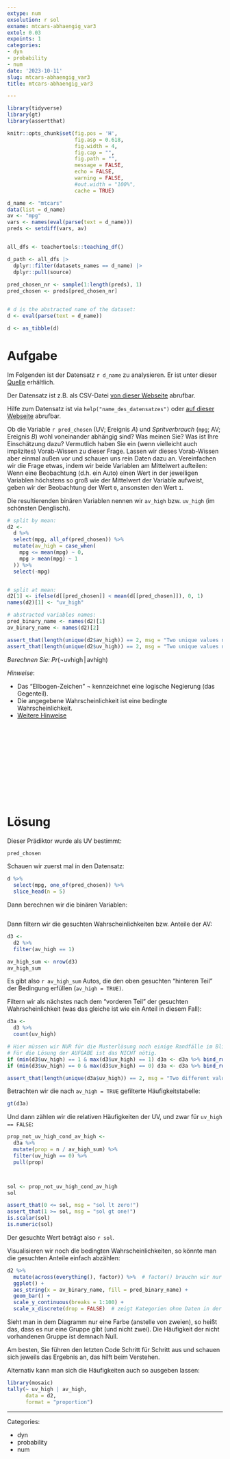 ```yaml
---
extype: num
exsolution: r sol
exname: mtcars-abhaengig_var3
extol: 0.03
expoints: 1
categories:
- dyn
- probability
- num
date: '2023-10-11'
slug: mtcars-abhaengig_var3
title: mtcars-abhaengig_var3

---
```




```r
library(tidyverse)
library(gt)
library(assertthat)
```


```r
knitr::opts_chunk$set(fig.pos = 'H',
                      fig.asp = 0.618,
                      fig.width = 4,
                      fig.cap = "", 
                      fig.path = "",
                      message = FALSE,
                      echo = FALSE,
                      warning = FALSE,
                      #out.width = "100%",
                      cache = TRUE)
```



```r
d_name <- "mtcars"
data(list = d_name)
av <- "mpg"
vars <- names(eval(parse(text = d_name))) 
preds <- setdiff(vars, av)


all_dfs <- teachertools::teaching_df()

d_path <- all_dfs |> 
  dplyr::filter(datasets_names == d_name) |> 
  dplyr::pull(source)
 
pred_chosen_nr <- sample(1:length(preds), 1)
pred_chosen <- preds[pred_chosen_nr]


# d is the abstracted name of the dataset:
d <- eval(parse(text = d_name))

d <- as_tibble(d)
```






# Aufgabe


Im Folgenden ist der Datensatz ``r d_name`` zu analysieren. Er ist unter dieser [Quelle](`r d_path`) erhältlich.

Der Datensatz ist z.B. als CSV-Datei [von dieser Webseite](https://vincentarelbundock.github.io/Rdatasets/csv/datasetsv) abrufbar.

Hilfe zum Datensatz ist via `help("name_des_datensatzes")` oder [auf dieser Webseite](https://vincentarelbundock.github.io/Rdatasets/doc/datasets) abrufbar.






Ob die Variable ``r pred_chosen`` (UV; Ereignis $A$) und *Spritverbrauch* (`mpg`; AV; Ereignis $B$) wohl voneinander abhängig sind? 
Was meinen Sie? Was ist Ihre Einschätzung dazu? 
Vermutlich haben Sie ein (wenn vielleicht auch implizites) Vorab-Wissen zu dieser Frage. 
Lassen wir dieses Vorab-Wissen aber einmal außen vor und schauen uns rein Daten dazu an. 
Vereinfachen wir die Frage etwas,
indem wir beide Variablen am Mittelwert aufteilen:
Wenn eine Beobachtung (d.h. ein Auto) einen Wert in der jeweiligen Variablen höchstens 
so groß wie der Mittelwert der Variable aufweist,
geben wir der Beobachtung der Wert `0`, ansonsten den Wert `1`.

Die resultierenden binären Variablen nennen wir `av_high` bzw. `uv_high` (im schönsten Denglisch).



```r
# split by mean:
d2 <-
  d %>% 
  select(mpg, all_of(pred_chosen)) %>% 
  mutate(av_high = case_when(
    mpg <= mean(mpg) ~ 0,
    mpg > mean(mpg) ~ 1
  )) %>% 
  select(-mpg) 


# split at mean:
d2[1] <- ifelse(d[[pred_chosen]] < mean(d[[pred_chosen]]), 0, 1)
names(d2)[1] <- "uv_high"

# abstracted variables names:
pred_binary_name <- names(d2)[1]
av_binary_name <- names(d2)[2]
```



```r
assert_that(length(unique(d2$av_high)) == 2, msg = "Two unique values needed for DV!")
assert_that(length(unique(d2$uv_high)) == 2, msg = "Two unique values needed for IV!")
```



*Berechnen Sie:* $Pr(\neg \text{uvhigh} \, | \,  \text{avhigh})$


*Hinweise*:



- Das "Ellbogen-Zeichen" $\neg$ kennzeichnet eine logische Negierung (das Gegenteil).
- Die angegebene Wahrscheinlichkeit ist eine bedingte Wahrscheinlichkeit.
- [Weitere Hinweise](https://start-bayes.netlify.app/pruefung#bearbeitungshinweise)



</br>
</br>
</br>
</br>
</br>
</br>
</br>
</br>
</br>
</br>

# Lösung

Dieser Prädiktor wurde als UV bestimmt:

```r
pred_chosen
```


Schauen wir zuerst mal in den Datensatz: 

```r
d %>% 
  select(mpg, one_of(pred_chosen)) %>% 
  slice_head(n = 5)
```


Dann berechnen wir die binären Variablen:

```r
```



Dann filtern wir die gesuchten Wahrscheinlichkeiten bzw. Anteile der AV:
```r
d3 <-
  d2 %>% 
  filter(av_high == 1)

av_high_sum <- nrow(d3)
av_high_sum
```

Es gibt also `r av_high_sum` Autos, die den oben gesuchten "hinteren Teil"
der Bedingung erfüllen (`av_high = TRUE)`.

Filtern wir als nächstes nach dem "vorderen Teil" der gesuchten Wahrscheinlichkeit 
(was das gleiche ist wie ein Anteil in diesem Fall):

```r
d3a <- 
  d3 %>% 
  count(uv_high) 

```


```r
# Hier müssen wir NUR für die Musterlösung noch einige Randfälle im Blick behalten.
# Für die Lösung der AUFGABE ist das NICHT nötig.
if (min(d3$uv_high) == 1 & max(d3$uv_high) == 1) d3a <- d3a %>% bind_rows(tibble(uv_high = 0, n = 0))
if (min(d3$uv_high) == 0 & max(d3$uv_high) == 0) d3a <- d3a %>% bind_rows(tibble(uv_high = 1, n = 1))
```



```r
assert_that(length(unique(d3a$uv_high)) == 2, msg = "Two different values for IV given DV needed!")
```


Betrachten wir die nach `av_high = TRUE` gefilterte Häufigkeitstabelle:

```r
gt(d3a)
```




Und dann zählen wir die relativen Häufigkeiten der UV,
und zwar für `uv_high == FALSE`:


```r
prop_not_uv_high_cond_av_high <- 
  d3a %>% 
  mutate(prop = n / av_high_sum) %>% 
  filter(uv_high == 0) %>% 
  pull(prop)



sol <- prop_not_uv_high_cond_av_high
sol
```


```r
assert_that(0 <= sol, msg = "sol lt zero!")
assert_that(1 >= sol, msg = "sol gt one!")
is.scalar(sol)
is.numeric(sol)
```


Der gesuchte Wert beträgt also ``r sol``. 

Visualisieren wir noch die bedingten Wahrscheinlichkeiten, 
so könnte man die gesuchten Anteile einfach abzählen:

```r
d2 %>% 
  mutate(across(everything(), factor)) %>%  # factor() brauchn wir nur für die Farbfüllung
  ggplot() +
  aes_string(x = av_binary_name, fill = pred_binary_name) +
  geom_bar() +
  scale_y_continuous(breaks = 1:100) +
  scale_x_discrete(drop = FALSE)  # zeigt Kategorien ohne Daten in der Legende an.
```


Sieht man in dem Diagramm nur eine Farbe (anstelle von zweien), 
so heißt das, dass es nur eine Gruppe gibt (und nicht zwei).
Die Häufigkeit der nicht vorhandenen Gruppe ist demnach Null.

Am besten, Sie führen den letzten Code Schritt für Schritt aus und 
schauen sich jeweils das Ergebnis an, das hilft beim Verstehen.

Alternativ kann man sich die Häufigkeiten auch so ausgeben lassen:

```r
library(mosaic)
tally(~ uv_high | av_high, 
      data = d2, 
      format = "proportion")
```





---

Categories: 

- dyn
- probability
- num


